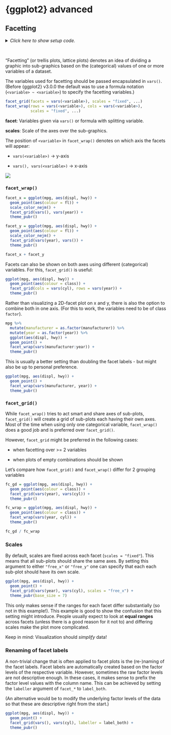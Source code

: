 # {ggplot2} advanced {#vis-adv}

## Facetting

<details><summary>*Click here to show setup code.*</summary>
```r
library(tidyverse)
library(ggsci)
library(ggpubr)
library(patchwork)
```
</details>

<br>

"Facetting" (or trellis plots, lattice plots) denotes an idea of dividing a graphic into sub-graphics based on the (categorical) values of one or more variables of a dataset.

The variables used for facetting should be passed encapsulated in `vars()`.
(Before {ggplot2} v3.0.0 the default was to use a formula notation (`<variable> ~ <variable>`) to specify the facetting variables.)

```r
facet_grid(facets = vars(<variable>), scales = "fixed", ...)
facet_wrap(rows = vars(<variable>), cols = vars(<variable>), 
           scales = "fixed", ...)
```

**facet**: Variables given via `vars()` or formula with splitting variable.

**scales**: Scale of the axes over the sub-graphics.

The position of `<variable>` in `facet_wrap()` denotes on which axis the facets will appear:

- `vars(<variable>)` $\rightarrow$ y-axis

- `vars(), vars(<variable>)` $\rightarrow$ x-axis

![](img/facets.png)

### `facet_wrap()`

```r
facet_x = ggplot(mpg, aes(displ, hwy)) +
  geom_point(aes(colour = fl)) +
  scale_color_nejm() +
  facet_grid(vars(), vars(year)) +
  theme_pubr()

facet_y = ggplot(mpg, aes(displ, hwy)) +
  geom_point(aes(colour = fl)) +
  scale_color_nejm() +
  facet_grid(vars(year), vars()) +
  theme_pubr()
```

```r
facet_x + facet_y
```

Facets can also be shown on both axes using different (categorical) variables.
For this, `facet_grid()` is useful:

```r
ggplot(mpg, aes(displ, hwy)) +
  geom_point(aes(colour = class)) +
  facet_grid(cols = vars(cyl), rows = vars(year)) +
  theme_pubr()
```

Rather than visualizing a 2D-facet plot on x and y, there is also the option to combine both in one axis.
(For this to work, the variables need to be of class `factor`).

```r
mpg %>% 
  mutate(manufacturer = as.factor(manufacturer)) %>% 
  mutate(year = as.factor(year)) %>% 
  ggplot(aes(displ, hwy)) +
  geom_point() +
  facet_wrap(vars(manufacturer:year)) +
  theme_pubr()
```

This is usually a better setting than doubling the facet labels - but might also be up to personal preference.

```r
ggplot(mpg, aes(displ, hwy)) +
  geom_point() +
  facet_wrap(vars(manufacturer, year)) +
  theme_pubr()
```

### `facet_grid()`

While `facet_wrap()` tries to act smart and share axes of sub-plots, `facet_grid()` will create a grid of sub-plots each having their own axes.
Most of the time when using only one categorical variable, `facet_wrap()` does a good job and is preferred over `facet_grid()`.

However, `facet_grid` might be preferred in the following cases:

- when facetting over >= 2 variables

- when plots of empty combinations should be shown

Let's compare how `facet_grid()` and `facet_wrap()` differ for 2 grouping variables

```r
fc_gd = ggplot(mpg, aes(displ, hwy)) +
  geom_point(aes(colour = class)) +
  facet_grid(vars(year), vars(cyl)) +
  theme_pubr()

fc_wrap = ggplot(mpg, aes(displ, hwy)) +
  geom_point(aes(colour = class)) +
  facet_wrap(vars(year, cyl)) +
  theme_pubr()

fc_gd / fc_wrap
```

### Scales

By default, scales are fixed across each facet (`scales = "fixed"`).
This means that all sub-plots should share the same axes.
By setting this argument to either `"free_x"` or `"free_y"` one can specify that each each sub-plot should have its own scale.

```r
ggplot(mpg, aes(displ, hwy)) +
  geom_point() +
  facet_grid(vars(year), vars(cyl), scales = "free_x") +
  theme_pubr(base_size = 7)
```

This only makes sense if the ranges for each facet differ substantially (so not in this example!).
This example is good to show the confusion that this setting might introduce.
People usually expect to look at **equal ranges** across facets (unless there is a good reason for it not to) and differing scales make the plot more complicated.

Keep in mind: Visualization should _simplify_ data!

### Renaming of facet labels

A non-trivial change that is often applied to facet plots is the (re-)naming of the facet labels.
Facet labels are automatically created based on the factor levels of the respective variable.
However, sometimes the raw factor levels are not descriptive enough.
In these cases, it makes sense to prefix the factor level values with the column name.
This can be achieved by setting the `labeller` argument of `facet_*` to `label_both`.

(An alternative would be to modify the underlying factor levels of the data so that these are descriptive right from the start.)

```r
ggplot(mpg, aes(displ, hwy)) +
  geom_point() +
  facet_grid(vars(), vars(cyl), labeller = label_both) +
  theme_pubr()
```
